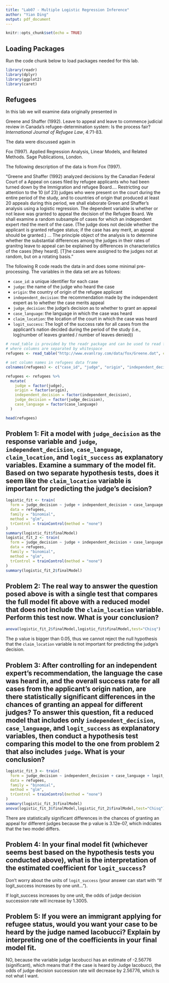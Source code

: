 ```yaml
---
title: "Lab07 - Multiple Logistic Regression Inference"
author: "Yian Ding"
output: pdf_document
---
```


```r
knitr::opts_chunk$set(echo = TRUE)
```

<!-- Note: All R code has to go inbetween the line that looks like ```{r} and the line that looks like ```!! -->

## Loading Packages

Run the code chunk below to load packages needed for this lab.

```r
library(readr)
library(dplyr)
library(ggplot2)
library(caret)
```

## Refugees

In this lab we will examine data originally presented in

Greene and Shaffer (1992). Leave to appeal and leave to commence judicial review in Canada's refugee-determination system: Is the process fair?  *International Journal of Refugee Law*, 4:71-83.

The data were discussed again in

Fox (1997). Applied Regression Analysis, Linear Models, and Related Methods.  Sage Publications, London.

The following description of the data is from Fox (1997).

"Greene and Shaffer (1992) analyzed decisions by the Canadian Federal Court of a Appeal on cases filed by refugee applicants who had been turned down by the Immigration and refugee Board.... Restricting our attention to the 10 (of 23) judges who were present on the court during the entire period of the study, and to countries of origin that produced at least 20 appeals during this period, we shall elaborate Green and Shaffer's analysis using a logistic regression.  The dependent variable is whether or not leave was granted to appeal the decision of the Refugee Board.  We shall examine a random subsample of cases for which an independent expert rted the merit of the case.  (The judge does not decide whether the applicant is granted refugee status; if the case has any merit, an appeal should be granted.)  ... The principle object of the analysis is to determine whether the substantial differences among the judges in their rates of granitng leave to appeal can be explained by differences in characteristics of the cases [they heard].  [T]he cases were assigned to the judges not at random, but on a rotating basis."

The following R code reads the data in and does some minimal pre-processing.  The variables in the data set are as follows:

* `case_id`: a unique identifier for each case
* `judge`: the name of the judge who heard the case
* `origin`: the country of origin of the refugee applicant
* `independent_decision`: the recommendation made by the independent expert as to whether the case merits appeal
* `judge_decision`: the judge's decision as to whether to grant an appeal
* `case_language`: the language in which the case was heard
* `claim_location`: the location of the court in which the case was heard
* `logit_success`: The logit of the success rate for all cases from the applicant's nation decided during the period of the study (i.e., log(number of leaves granted / number of leaves denied))

```r
# read_table is provided by the readr package and can be used to read files
# where columns are separated by whitespace
refugees <- read_table("http://www.evanlray.com/data/fox/Greene.dat", col_names = FALSE)

# set column names in refugees data frame
colnames(refugees) <- c("case_id", "judge", "origin", "independent_decision", "judge_decision", "case_language", "claim_location", "logit_success")

refugees <- refugees %>%
  mutate(
    judge = factor(judge),
    origin = factor(origin),
    independent_decision = factor(independent_decision),
    judge_decision = factor(judge_decision),
    case_language = factor(case_language)
  )

head(refugees)
```

## Problem 1: Fit a model with `judge_decision` as the response variable and `judge`, `independent_decision`, `case_language`, `claim_location`, and `logit_success` as explanatory variables.  Examine a summary of the model fit.  Based on two separate hypothesis tests, does it seem like the `claim_location` variable is important for predicting the judge's decision?

```r

logistic_fit <- train(
  form = judge_decision ~ judge + independent_decision + case_language + claim_location + logit_success,
  data = refugees,
  family = "binomial",
  method = "glm",
  trControl = trainControl(method = "none")
)
summary(logistic_fit$finalModel)
logistic_fit_2 <- train(
  form = judge_decision ~ judge + independent_decision + case_language + logit_success,
  data = refugees,
  family = "binomial",
  method = "glm",
  trControl = trainControl(method = "none")
)
summary(logistic_fit_2$finalModel)

```


## Problem 2: The real way to answer the question posed above is with a single test that compares the full model fit above with a reduced model that does not include the `claim_location` variable.  Perform this test now.  What is your conclusion?

```r
anova(logistic_fit_2$finalModel,logistic_fit$finalModel,test="Chisq")
```
The p value is bigger than 0.05, thus we cannot reject the null hypothesis that the `claim_location` variable is not important for predicting the judge's decision.

## Problem 3: After controlling for an independent expert's recommendation, the language the case was heard in, and the overall success rate for all cases from the applicant's origin nation, are there statistically significant differences in the chances of granting an appeal for different judges?  To answer this question, fit a reduced model that includes only `independent_decision`, `case_language`, and `logit_success` as explanatory variables, then conduct a hypothesis test comparing this model to the one from problem 2 that also includes `judge`.  What is your conclusion?

```r
logistic_fit_3 <- train(
  form = judge_decision ~ independent_decision + case_language + logit_success,
  data = refugees,
  family = "binomial",
  method = "glm",
  trControl = trainControl(method = "none")
)
summary(logistic_fit_3$finalModel)
anova(logistic_fit_3$finalModel,logistic_fit_2$finalModel,test="Chisq")
```
There are statistically significant differences in the chances of granting an appeal for different judges because the p value is 3.12e-07, which indciates that the two model differs. 

## Problem 4: In your final model fit (whichever seems best based on the hypothesis tests you conducted above), what is the interpretation of the estimated coefficient for `logit_success`?

Don't worry about the units of `logit_success` (your answer can start with "If logit_success increases by one unit...").

If logit_success increases by one unit, the odds of judge decision succession rate will increase by  1.3005.

## Problem 5: If you were an immigrant applying for refugee status, would you want your case to be heard by the judge named Iacobucci?  Explain by interpreting one of the coefficients in your final model fit.

NO, because the variable judge Iacobucci has an estimate of  -2.56776 (significant), which means that if the case is heard by Judge Iacobucci, the odds of judge decision succession rate will decrease by 2.56776, which is not what I want. 